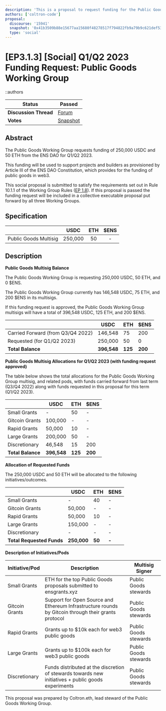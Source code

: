 ```yaml
---
description: 'This is a proposal to request funding for the Public Goods Working Group for Q1/Q2 2023.'
authors: ['coltron-code']
proposal:
  discourse: '15941'
  snapshot: '0x41b3509b88e15677aa15680f48278517f794822fb9a79b9c621def53f1866be7'
  type: 'social'
---
```


# [EP3.1.3] [Social] Q1/Q2 2023 Funding Request: Public Goods Working Group

::authors

| **Status**            | Passed                                                                                                                 |
| --------------------- | ---------------------------------------------------------------------------------------------------------------------- |
| **Discussion Thread** | [Forum](https://discuss.ens.domains/t/15941)                                                                           |
| **Votes**             | [Snapshot](https://snapshot.org/#/ens.eth/proposal/0x41b3509b88e15677aa15680f48278517f794822fb9a79b9c621def53f1866be7) |

## Abstract

The Public Goods Working Group requests funding of 250,000 USDC and 50 ETH from the ENS DAO for Q1/Q2 2023.

This funding will be used to support projects and builders as provisioned by Article III of the ENS DAO Constitution, which provides for the funding of public goods in web3.

This social proposal is submitted to satisfy the requirements set out in Rule 10.1.1 of the Working Group Rules ([EP 1.8](https://docs.ens.domains/v/governance/governance-proposals/term-1/ep12-working-group-rules)). If this proposal is passed the funding request will be included in a collective executable proposal put forward by all three Working Groups.

## Specification

|                       |  USDC   | ETH | $ENS |
| --------------------- | :-----: | :-: | :--: |
| Public Goods Multisig | 250,000 | 50  |  -   |

## Description

**Public Goods Multisig Balance**

The Public Goods Working Group is requesting 250,000 USDC, 50 ETH, and 0 $ENS.

The Public Goods Working Group currently has 146,548 USDC, 75 ETH, and 200 $ENS in its multisigs.

If this funding request is approved, the Public Goods Working Group multisigs will have a total of 396,548 USDC, 125 ETH, and 200 $ENS.

|                                   | USDC        | ETH     | $ENS    |
| --------------------------------- | ----------- | ------- | ------- |
| Carried Forward (from Q3/Q4 2022) | 146,548     | 75      | 200     |
| Requested (for Q1/Q2 2023)        | 250,000     | 50      | 0       |
| **Total Balance**                 | **396,548** | **125** | **200** |

**Public Goods Multisig Allocations for Q1/Q2 2023 (with funding request approved)**

The table below shows the total allocations for the Public Goods Working Group multisig, and related pods, with funds carried forward from last term (Q3/Q4 2022) along with funds requested in this proposal for this term (Q1/Q2 2023).

|                   | USDC        | ETH     | $ENS    |
| ----------------- | ----------- | ------- | ------- |
| Small Grants      | -           | 50      | -       |
| Gitcoin Grants    | 100,000     | -       | -       |
| Rapid Grants      | 50,000      | 10      | -       |
| Large Grants      | 200,000     | 50      | -       |
| Discretionary     | 46,548      | 15      | 200     |
| **Total Balance** | **396,548** | **125** | **200** |

**Allocation of Requested Funds**

The 250,000 USDC and 50 ETH will be allocated to the following initiatives/outcomes.

|                           | USDC        | ETH    | $ENS  |
| ------------------------- | ----------- | ------ | ----- |
| Small Grants              | -           | 40     | -     |
| Gitcoin Grants            | 50,000      | -      | -     |
| Rapid Grants              | 50,000      | 10     | -     |
| Large Grants              | 150,000     | -      | -     |
| Discretionary             | -           | -      | -     |
| **Total Requested Funds** | **250,000** | **50** | **-** |

**Description of Initiatives/Pods**

| Initiative/Pod | Description                                                                                         | Multisig Signer       |
| -------------- | --------------------------------------------------------------------------------------------------- | --------------------- |
| Small Grants   | ETH for the top Public Goods proposals submitted to ensgrants.xyz                                   | Public Goods stewards |
| Gitcoin Grants | Support for Open Source and Ethereum Infrastructure rounds by Gitcoin through their grants protocol | Public Goods stewards |
| Rapid Grants   | Grants up to $10k each for web3 public goods                                                        | Public Goods stewards |
| Large Grants   | Grants up to $100k each for web3 public goods                                                       | Public Goods stewards |
| Discretionary  | Funds distributed at the discretion of stewards towards new initiatives + public goods experiments  | Public Goods stewards |

This proposal was prepared by Coltron.eth, lead steward of the Public Goods Working Group.
